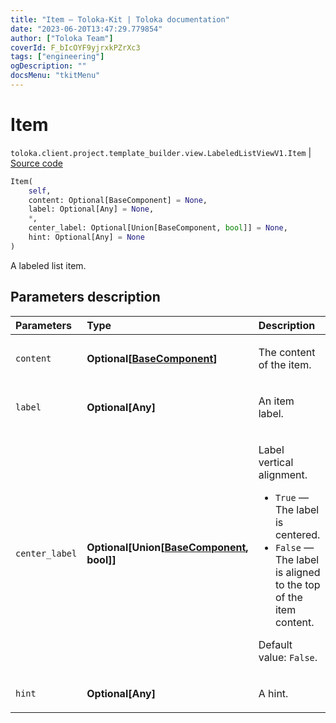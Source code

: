 ```yaml
---
title: "Item — Toloka-Kit | Toloka documentation"
date: "2023-06-20T13:47:29.779854"
author: ["Toloka Team"]
coverId: F_bIcOYF9yjrxkPZrXc3
tags: ["engineering"]
ogDescription: ""
docsMenu: "tkitMenu"
---
```


# Item

`toloka.client.project.template_builder.view.LabeledListViewV1.Item` | [Source code](https://github.com/Toloka/toloka-kit/blob/v1.2.0/src/client/project/template_builder/view.py#L279)

```python
Item(
    self,
    content: Optional[BaseComponent] = None,
    label: Optional[Any] = None,
    *,
    center_label: Optional[Union[BaseComponent, bool]] = None,
    hint: Optional[Any] = None
)
```

A labeled list item.

## Parameters description

| Parameters | Type | Description |
| :----------| :----| :-----------|
`content`|**Optional\[[BaseComponent](/docs/toloka-kit/reference/toloka.client.project.template_builder.base.BaseComponent)\]**|<p>The content of the item.</p>
`label`|**Optional\[Any\]**|<p>An item label.</p>
`center_label`|**Optional\[Union\[[BaseComponent](/docs/toloka-kit/reference/toloka.client.project.template_builder.base.BaseComponent), bool\]\]**|<p>Label vertical alignment.</p> <ul> <li>`True` — The label is centered.</li> <li>`False` — The label is aligned to the top of the item content.</li> </ul> <p></p><p>Default value: `False`.</p>
`hint`|**Optional\[Any\]**|<p>A hint.</p>
